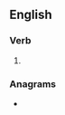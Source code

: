 ==English==

===Verb===
{{head|en|verb form}}

# {{en-past of|ford}}

===Anagrams===
* {{anagrams|en|fodder}}